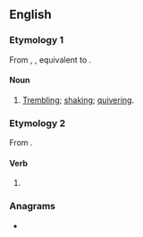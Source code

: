 ==English==

===Etymology 1===
From {{etyl|enm|en}} {{m|enm|*beverynge}}, {{m|enm|beuerynge}}, equivalent to {{suffix|en|bever|ing}}.

====Noun====
{{en-noun|-}}

# [[trembling|Trembling]]; [[shaking]]; [[quivering]].

===Etymology 2===
From {{suffix|en|bever|ing}}.

====Verb====
{{head|en|present participle}}

# {{present participle of|bever|lang=en|nocat=1}}

===Anagrams===
* {{anagrams|en|a=beeginrv|Bergevin}}